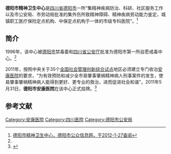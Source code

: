 {{Infobox PRCG |color = darkblue
|机构名称=德阳市安康医院
|机构名称2=
|标志1 = Police_Badge,P.R.China.svg
|标志1宽度 = 120px
|标志1说明 = [[中华人民共和国人民警察警徽|中华人民共和国人民警察警徽]]
|标志2=Red star.svg
|标志2说明=[[印章|印章]][[s:国务院关于国家行政机关和企业事业单位社会团体印章管理的规定|规定]]：[[直径|直径]]?厘米，中央刊[[五角星|五角星]]，由?制发。
|职位1=院长
|人员1=?
|衔级1=?级警?
|上级机构=[[德阳市公安局|德阳市公安局]]
|机构类型=[[安康医院|安康医院]]
|行政级别=
|时期1=
|机构1='''德阳市安康医院'''
|地址1=[[四川省|四川省]][[德阳市|德阳市]][[旌阳区|旌阳区]]华山南路2段461号
|邮编1=
|电话1={{Tel|86||}}
|网站=
|网址=
}}

'''德阳市精神卫生中心'''是[[四川省|四川省]][[德阳市|德阳市]]一所“集精神疾病防治、科研、社区服务工作以及市公安局、市劳动局批准的集外伤所致精神障碍、精神疾病劳动能力鉴定，城镇职工医疗保险定点机构、中保定点机构于一体的市级专科医院”。<ref name=dys>[http://www.deyang.gov.cn/dyweb/ldt.asp?id=191 德阳市精神卫生中心，德阳市公众信息网，于2012-1-27查阅]{{dead link|date=2018年2月 |bot=InternetArchiveBot |fix-attempted=yes }}</ref>

==简介==
1996年，该中心被[[德阳市|德阳市]]禁毒委和[[四川省公安厅|四川省公安厅]]批准为德阳市第一所自愿戒毒中心。<ref name=dys/>

2011年，按照中央关于35个[[全国社会管理创新综合试点|全国社会管理创新综合试点]]地区必须建立专门收治[[安康医院|安康医院]]的要求，“为有效预防和减少全市易肇事肇祸精神病人刑事案件的发生，使易肇事肇祸精神病人能得到更好、更专业的救治，进而促进社会和谐”，2011年5月31日，'''德阳市安康医院'''在该中心正式挂牌。<ref>{{Cite web |url=http://www.dyws.gov.cn/news/bsdt/20110602/dyws_1676.html |title=德阳市安康医院成立暨挂牌仪式隆重举行，德阳卫生，2011-06-02 |access-date=2012-01-27 |archive-url=https://web.archive.org/web/20160304214042/http://www.dyws.gov.cn/news/bsdt/20110602/dyws_1676.html |archive-date=2016-03-04 |dead-url=yes }}</ref>

==参考文献==
{{Reflist}}


{{Hospital-stub}}

[[Category:安康医院|Category:安康医院]]
[[Category:四川医院|Category:四川医院]]
[[Category:德阳市公安局|Category:德阳市公安局]]